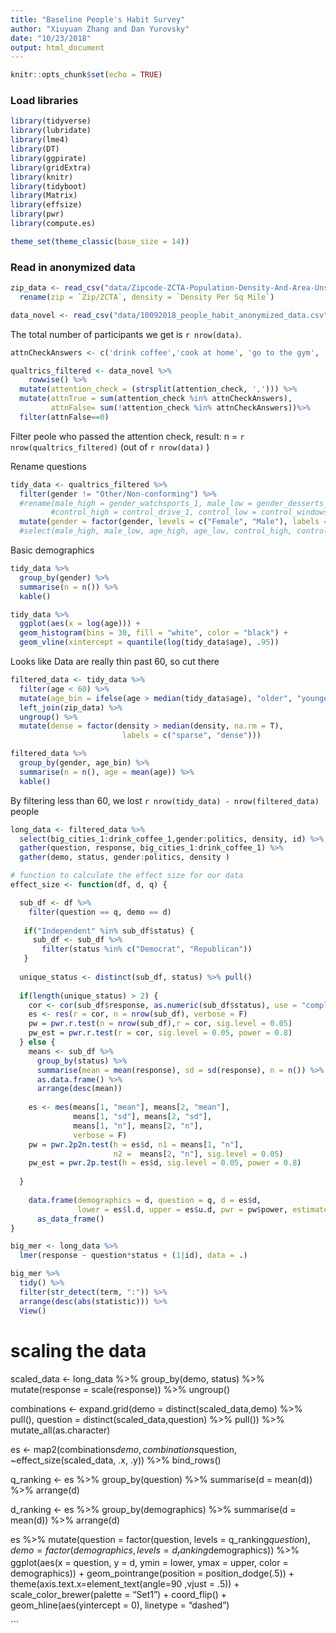 ```yaml
---
title: "Baseline People's Habit Survey"
author: "Xiuyuan Zhang and Dan Yurovsky"
date: "10/23/2018"
output: html_document
---
```

```r
knitr::opts_chunk$set(echo = TRUE)
```

### Load libraries
```r
library(tidyverse)
library(lubridate)
library(lme4)
library(DT)
library(ggpirate)
library(gridExtra)
library(knitr)
library(tidyboot)
library(Matrix)
library(effsize)
library(pwr)
library(compute.es)

theme_set(theme_classic(base_size = 14))
```

### Read in anonymized data
```r
zip_data <- read_csv("data/Zipcode-ZCTA-Population-Density-And-Area-Unsorted.csv") %>%
  rename(zip = `Zip/ZCTA`, density = `Density Per Sq Mile`)
```

```r
data_novel <- read_csv("data/10092018_people_habit_anonymized_data.csv")
```
The total number of participants we get is `r nrow(data)`. 

```r
attnCheckAnswers <- c('drink coffee','cook at home', 'go to the gym', 'drive to work')

qualtrics_filtered <- data_novel %>%
    rowwise() %>%
  mutate(attention_check = (strsplit(attention_check, ','))) %>%
  mutate(attnTrue = sum(attention_check %in% attnCheckAnswers),
         attnFalse= sum(!attention_check %in% attnCheckAnswers))%>%
  filter(attnFalse==0)

```
Filter peole who passed the attention check, result: n = `r nrow(qualtrics_filtered)` (out of `r nrow(data)` )

Rename questions
```r
tidy_data <- qualtrics_filtered %>%
  filter(gender != "Other/Non-conforming") %>%
  #rename(male_high = gender_watchsports_1, male_low = gender_desserts_1, age_high = age_nightlynews_1, age_low = age_onlineshopping_1, 
         #control_high = control_drive_1, control_low = control_windowseat_1) %>%
  mutate(gender = factor(gender, levels = c("Female", "Male"), labels = c("female", "male"))) # %>%
  #select(male_high, male_low, age_high, age_low, control_high, control_low, gender, age)
```

Basic demographics
```r
tidy_data %>%
  group_by(gender) %>%
  summarise(n = n()) %>%
  kable()

tidy_data %>%
  ggplot(aes(x = log(age))) + 
  geom_histogram(bins = 30, fill = "white", color = "black") +
  geom_vline(xintercept = quantile(log(tidy_data$age), .95))
```

Looks like Data are really thin past 60, so cut there
```r
filtered_data <- tidy_data %>%
  filter(age < 60) %>%
  mutate(age_bin = ifelse(age > median(tidy_data$age), "older", "younger")) %>%
  left_join(zip_data) %>%
  ungroup() %>%
  mutate(dense = factor(density > median(density, na.rm = T),
                         labels = c("sparse", "dense")))

filtered_data %>%
  group_by(gender, age_bin) %>%
  summarise(n = n(), age = mean(age)) %>%
  kable()
```

By filtering less than 60, we lost `r nrow(tidy_data) - nrow(filtered_data)` people

```r
long_data <- filtered_data %>%
  select(big_cities_1:drink_coffee_1,gender:politics, density, id) %>%
  gather(question, response, big_cities_1:drink_coffee_1) %>%
  gather(demo, status, gender:politics, density )

# function to calculate the effect size for our data
effect_size <- function(df, d, q) {

  sub_df <- df %>%
    filter(question == q, demo == d)
  
   if("Independent" %in% sub_df$status) {
     sub_df <- sub_df %>%
       filter(status %in% c("Democrat", "Republican"))
   }
  
  unique_status <- distinct(sub_df, status) %>% pull()
  
  if(length(unique_status) > 2) {
    cor <- cor(sub_df$response, as.numeric(sub_df$status), use = "complete") %>% abs
    es <- res(r = cor, n = nrow(sub_df), verbose = F)
    pw = pwr.r.test(n = nrow(sub_df),r = cor, sig.level = 0.05)
    pw_est = pwr.r.test(r = cor, sig.level = 0.05, power = 0.8)
  } else {
    means <- sub_df %>%
      group_by(status) %>%
      summarise(mean = mean(response), sd = sd(response), n = n()) %>%
      as.data.frame() %>%
      arrange(desc(mean))
    
    es <- mes(means[1, "mean"], means[2, "mean"],
              means[1, "sd"], means[2, "sd"],
              means[1, "n"], means[2, "n"],
              verbose = F)
    pw = pwr.2p2n.test(h = es$d, n1 = means[1, "n"], 
                       n2 =  means[2, "n"], sig.level = 0.05)
    pw_est = pwr.2p.test(h = es$d, sig.level = 0.05, power = 0.8)
    
  }
 
    data.frame(demographics = d, question = q, d = es$d,
               lower = es$l.d, upper = es$u.d, pwr = pw$power, estimate_n_0.8 = pw_est$n ) %>%
      as_data_frame()
}
```

```r
big_mer <- long_data %>%
  lmer(response ~ question*status + (1|id), data = .)

big_mer %>%
  tidy() %>%
  filter(str_detect(term, ":")) %>%
  arrange(desc(abs(statistic))) %>%
  View()

```

# scaling the data
scaled_data <- long_data %>%
  group_by(demo, status) %>%
  mutate(response = scale(response)) %>%
  ungroup()
    
combinations <- expand.grid(demo = distinct(scaled_data,demo) %>% pull(),
                           question = distinct(scaled_data,question) %>% pull()) %>%
  mutate_all(as.character)

es <- map2(combinations$demo, combinations$question, 
     ~effect_size(scaled_data, .x, .y)) %>%
  bind_rows() 

q_ranking <- es %>%
  group_by(question) %>%
  summarise(d = mean(d)) %>%
  arrange(d)

d_ranking <- es %>%
  group_by(demographics) %>%
  summarise(d = mean(d)) %>%
  arrange(d)

es %>%
  mutate(question = factor(question, levels = q_ranking$question),
         demo = factor(demographics, levels = d_ranking$demographics)) %>%
  ggplot(aes(x = question, y = d, ymin = lower, ymax = upper, color = demographics)) +
  geom_pointrange(position = position_dodge(.5)) + 
  theme(axis.text.x=element_text(angle=90 ,vjust = .5)) + 
  scale_color_brewer(palette = "Set1")  +
  coord_flip() +
  geom_hline(aes(yintercept = 0), linetype = "dashed")

```
